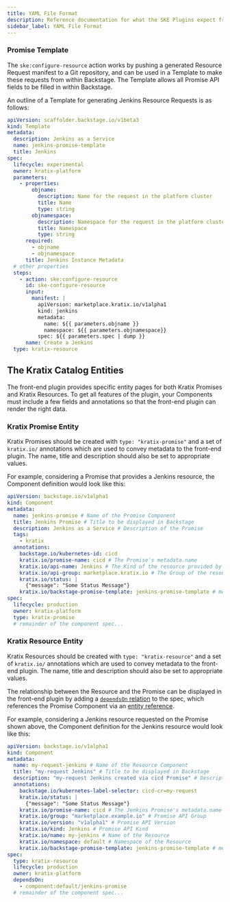 ```yaml
---
title: YAML File Format
description: Reference documentation for what the SKE Plugins expect from the Backstage Entities
sidebar_label: YAML File Format
---
```



### Promise Template

The `ske:configure-resource` action works by pushing a generated Resource Request manifest
to a Git repository, and can be used in a Template to make these requests from within
Backstage. The Template allows all Promise API fields to be filled in within Backstage.

An outline of a Template for generating Jenkins Resource Requests is as follows:

```yaml
apiVersion: scaffolder.backstage.io/v1beta3
kind: Template
metadata:
  description: Jenkins as a Service
  name: jenkins-promise-template
  title: Jenkins
spec:
  lifecycle: experimental
  owner: kratix-platform
  parameters:
    - properties:
        objname:
          description: Name for the request in the platform cluster
          title: Name
          type: string
        objnamespace:
          description: Namespace for the request in the platform cluster
          title: Namespace
          type: string
      required:
        - objname
        - objnamespace
      title: Jenkins Instance Metadata
  # other properties
  steps:
    - action: ske:configure-resource
      id: ske-configure-resource
      input:
        manifest: |
          apiVersion: marketplace.kratix.io/v1alpha1
          kind: jenkins
          metadata:
            name: ${{ parameters.objname }}
            namespace: ${{ parameters.objnamespace}}
          spec: ${{ parameters.spec | dump }}
      name: Create a Jenkins
  type: kratix-resource
```

## The Kratix Catalog Entities

The front-end plugin provides specific entity pages for both Kratix Promises and Kratix
Resources. To get all features of the plugin, your Components must include a few fields
and annotations so that the front-end plugin can render the right data.

### Kratix Promise Entity

Kratix Promises should be created with `type: "kratix-promise"` and a set of `kratix.io/`
annotations which are used to convey metadata to the front-end plugin. The name, title
and description should also be set to appropriate values.

For example, considering a Promise that provides a Jenkins resource, the Component
definition would look like this:

```yaml
apiVersion: backstage.io/v1alpha1
kind: Component
metadata:
  name: jenkins-promise # Name of the Promise Component
  title: Jenkins Promise # Title to be displayed in Backstage
  description: Jenkins as a Service # Description of the Promise
  tags:
    - kratix
  annotations:
    backstage.io/kubernetes-id: cicd
    kratix.io/promise-name: cicd # The Promise's metadata.name
    kratix.io/api-name: Jenkins # The Kind of the resource provided by the Promise
    kratix.io/api-group: marketplace.kratix.io # The Group of the resource provided by the Promise
    kratix.io/status: |
      {"message": "Some Status Message"}
    kratix.io/backstage-promise-template: jenkins-promise-template # metadata.name of the Backstage Template used to create the resource
spec:
  lifecycle: production
  owner: kratix-platform
  type: kratix-promise
  # remainder of the component spec...
```

### Kratix Resource Entity

Kratix Resources should be created with `type: "kratix-resource"` and a set of `kratix.io/`
annotations which are used to convey metadata to the front-end plugin. The name, title
and description should also be set to appropriate values.

The relationship between the Resource and the Promise can be displayed in the front-end
plugin by adding a [`dependsOn` relation](https://backstage.io/docs/features/software-catalog/well-known-relations/#dependson-and-dependencyof)
to the spec, which references the Promise Component via an
[entity reference](https://backstage.io/docs/features/software-catalog/references#string-references).

For example, considering a Jenkins resource requested on the Promise shown above, the
Component definition for the Jenkins resource would look like this:

```yaml
apiVersion: backstage.io/v1alpha1
kind: Component
metadata:
  name: my-request-jenkins # Name of the Resource Component
  title: "my-request Jenkins" # Title to be displayed in Backstage
  description: "my-request Jenkins created via cicd Promise" # Description of the resource
  annotations:
    backstage.io/kubernetes-label-selector: cicd-cr=my-request
    kratix.io/status: |
      {"message": "Some Status Message"}
    kratix.io/promise-name: cicd # The Jenkins Promise's metadata.name
    kratix.io/group: "marketplace.example.io" # Promise API Group
    kratix.io/version: "v1alpha1" # Promise API Version
    kratix.io/kind: Jenkins # Promise API Kind
    kratix.io/name: my-jenkins # Name of the Resource
    kratix.io/namespace: default # Namespace of the Resource
    kratix.io/backstage-promise-template: jenkins-promise-template # metadata.name of the Backstage Template used to create the resource
spec:
  type: kratix-resource
  lifecycle: production
  owner: kratix-platform
  dependsOn:
    - component:default/jenkins-promise
  # remainder of the component spec...
```
